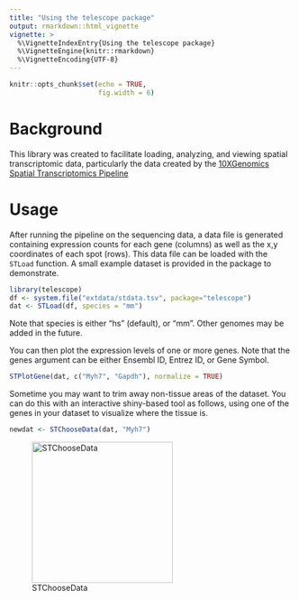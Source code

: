 ```yaml
---
title: "Using the telescope package"
output: rmarkdown::html_vignette
vignette: >
  %\VignetteIndexEntry{Using the telescope package}
  %\VignetteEngine{knitr::rmarkdown}
  %\VignetteEncoding{UTF-8}
---
```


```r
knitr::opts_chunk$set(echo = TRUE,
                      fig.width = 6)
```

# Background

This library was created to facilitate loading, analyzing, and viewing spatial transcriptomic data, particularly the data created by the [10XGenomics Spatial Transcriptomics Pipeline](https://www.10xgenomics.com/spatial-transcriptomics/)


# Usage

After running the pipeline on the sequencing data, a data file is generated containing expression counts for each gene (columns) as well as the x,y coordinates of each spot (rows). This data file can be loaded with the `STLoad` function. A small example dataset is provided in the package to demonstrate.

```r
library(telescope)
df <- system.file("extdata/stdata.tsv", package="telescope")
dat <- STLoad(df, species = "mm")
```

Note that species is either "hs" (default), or "mm". Other genomes may be added in the future.

You can then plot the expression levels of one or more genes. Note that the genes argument can be either Ensembl ID, Entrez ID, or Gene Symbol.

```r
STPlotGene(dat, c("Myh7", "Gapdh"), normalize = TRUE)
```

Sometime you may want to trim away non-tissue areas of the dataset. You can do this with an interactive shiny-based tool as follows, using one of the genes in your dataset to visualize where the tissue is.

```r
newdat <- STChooseData(dat, "Myh7")
```
![STChooseData](choose.png){width=250px}
